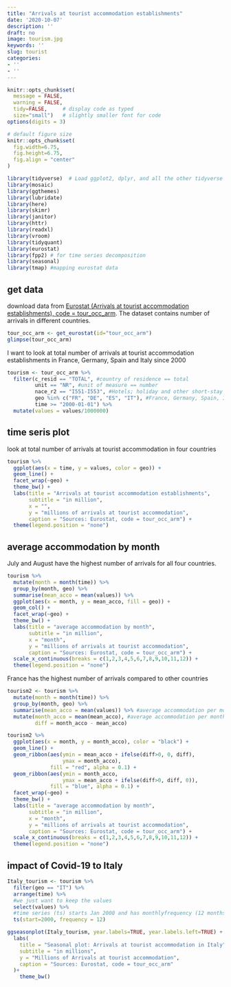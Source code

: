 ```yaml
---
title: "Arrivals at tourist accommodation establishments"
date: '2020-10-07'
description: ''
draft: no
image: tourism.jpg
keywords: ''
slug: tourist
categories:
- ''
- ''
---
```


```r
knitr::opts_chunk$set(
  message = FALSE, 
  warning = FALSE, 
  tidy=FALSE,     # display code as typed
  size="small")   # slightly smaller font for code
options(digits = 3)

# default figure size
knitr::opts_chunk$set(
  fig.width=6.75, 
  fig.height=6.75,
  fig.align = "center"
)
```

```r
library(tidyverse)  # Load ggplot2, dplyr, and all the other tidyverse packages
library(mosaic)
library(ggthemes)
library(lubridate)
library(here)
library(skimr)
library(janitor)
library(httr)
library(readxl)
library(vroom)
library(tidyquant)
library(eurostat)
library(fpp2) # for time series decomposition
library(seasonal)
library(tmap) #mapping eurostat data
```

## get data
download data from [Eurostat (Arrivals at tourist accommodation establishments), code = tour_occ_arm](https://ec.europa.eu/eurostat/databrowser/view/tour_occ_arm/default/table?lang=en). The dataset contains number of arrivals in different countries.
```r
tour_occ_arm <- get_eurostat(id="tour_occ_arm")
glimpse(tour_occ_arm)
```

I want to look at total number of arrivals at tourist accommodation establishments in France, Germany, Spain and Italy since 2000
```r
tourism <- tour_occ_arm %>% 
  filter(c_resid == "TOTAL", #country of residence == total
         unit == "NR", #unit of measure == number
         nace_r2 == "I551-I553", #Hotels; holiday and other short-stay accommodation; camping grounds, recreational vehicle parks and trailer parks
         geo %in% c("FR", "DE", "ES", "IT"), #France, Germany, Spain, Italy
         time >= "2000-01-01") %>% 
  mutate(values = values/1000000)
```
## time seris plot
look at total number of arrivals at tourist accommodation in four countries
```r
tourism %>% 
  ggplot(aes(x = time, y = values, color = geo)) +
  geom_line() +
  facet_wrap(~geo) +
  theme_bw() +
  labs(title = "Arrivals at tourist accommodation establishments",
       subtitle = "in million",
       x = "",
       y = "millions of arrivals at tourist accommodation",
       caption = "Sources: Eurostat, code = tour_occ_arm") +
  theme(legend.position = "none")
```

## average accommodation by month
July and August have the highest number of arrivals for all four countries.
```r
tourism %>% 
  mutate(month = month(time)) %>% 
  group_by(month, geo) %>% 
  summarise(mean_acco = mean(values)) %>% 
  ggplot(aes(x = month, y = mean_acco, fill = geo)) +
  geom_col() +
  facet_wrap(~geo) +
  theme_bw() +
  labs(title = "average accommodation by month",
       subtitle = "in million",
       x = "month",
       y = "millions of arrivals at tourist accommodation",
       caption = "Sources: Eurostat, code = tour_occ_arm") +
  scale_x_continuous(breaks = c(1,2,3,4,5,6,7,8,9,10,11,12)) +
  theme(legend.position = "none")
```

France has the highest number of arrivals compared to other countries
```r
tourism2 <- tourism %>% 
  mutate(month = month(time)) %>% 
  group_by(month, geo) %>% 
  summarise(mean_acco = mean(values)) %>% #average accommodation per month per country
  mutate(month_acco = mean(mean_acco), #average accommodation per month for all countries
         diff = month_acco - mean_acco) 

tourism2 %>% 
  ggplot(aes(x = month, y = month_acco), color = "black") +
  geom_line() +
  geom_ribbon(aes(ymin = mean_acco + ifelse(diff>0, 0, diff),
                  ymax = month_acco),
              fill = "red", alpha = 0.1) +
  geom_ribbon(aes(ymin = month_acco,
                  ymax = mean_acco + ifelse(diff>0, diff, 0)),
              fill = "blue", alpha = 0.1) +
  facet_wrap(~geo) +
  theme_bw() +
  labs(title = "average accommodation by month",
       subtitle = "in million",
       x = "month",
       y = "millions of arrivals at tourist accommodation",
       caption = "Sources: Eurostat, code = tour_occ_arm") +
  scale_x_continuous(breaks = c(1,2,3,4,5,6,7,8,9,10,11,12)) +
  theme(legend.position = "none")
```

## impact of Covid-19 to Italy
```r
Italy_tourism <- tourism %>% 
  filter(geo == "IT") %>% 
  arrange(time) %>%
  #we just want to keep the values 
  select(values) %>% 
  #time series (ts) starts Jan 2000 and has monthlyfrequency (12 months/yr)
  ts(start=2000, frequency = 12) 
```

```r
ggseasonplot(Italy_tourism, year.labels=TRUE, year.labels.left=TRUE) +
  labs(
    title = "Seasonal plot: Arrivals at tourist accommodation in Italy",
    subtitle = "in millions",
    y = "Millions of Arrivals at tourist accommodation",
    caption = "Sources: Eurostat, code = tour_occ_arm"
  )+
    theme_bw()
```






